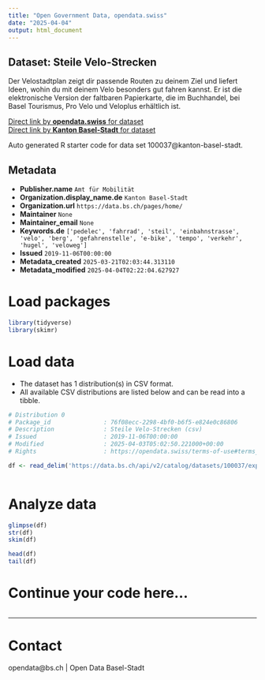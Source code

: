 ```yaml
---
title: "Open Government Data, opendata.swiss"
date: "2025-04-04"
output: html_document
---
```


## Dataset: Steile Velo-Strecken

Der Velostadtplan zeigt dir passende Routen zu deinem Ziel und liefert Ideen, wohin du mit deinem Velo besonders gut fahren kannst. Er ist die elektronische Version der faltbaren Papierkarte, die im Buchhandel, bei Basel Tourismus, Pro Velo und Veloplus erhältlich ist.

[Direct link by **opendata.swiss** for dataset](https://opendata.swiss/de/dataset/steile-velo-strecken)<br>
[Direct link by **Kanton Basel-Stadt** for dataset](https://data.bs.ch/explore/dataset/100037/)

Auto generated R starter code for data set 100037@kanton-basel-stadt.

## Metadata

- **Publisher.name** `Amt für Mobilität`
- **Organization.display_name.de** `Kanton Basel-Stadt`
- **Organization.url** `https://data.bs.ch/pages/home/`
- **Maintainer** `None`
- **Maintainer_email** `None`
- **Keywords.de** `['pedelec', 'fahrrad', 'steil', 'einbahnstrasse', 'velo', 'berg', 'gefahrenstelle', 'e-bike', 'tempo', 'verkehr', 'hugel', 'veloweg']`
- **Issued** `2019-11-06T00:00:00`
- **Metadata_created** `2025-03-21T02:03:44.313110`
- **Metadata_modified** `2025-04-04T02:22:04.627927`


# Load packages

```r

library(tidyverse)
library(skimr)

```

# Load data

-   The dataset has 1 distribution(s) in CSV format.
-   All available CSV distributions are listed below and can be read into a tibble.

```r

# Distribution 0
# Package_id               : 76f08ecc-2298-4bf0-b6f5-e824e0c86806
# Description              : Steile Velo-Strecken (csv)
# Issued                   : 2019-11-06T00:00:00
# Modified                 : 2025-04-03T05:02:50.221000+00:00
# Rights                   : https://opendata.swiss/terms-of-use#terms_by

df <- read_delim('https://data.bs.ch/api/v2/catalog/datasets/100037/exports/csv?use_labels=true')



```

# Analyze data

```r

glimpse(df)
str(df)
skim(df)

head(df)
tail(df)

```

# Continue your code here...

```r

```

------------------------------------------------------------------------

# Contact

opendata@bs.ch | Open Data Basel-Stadt
